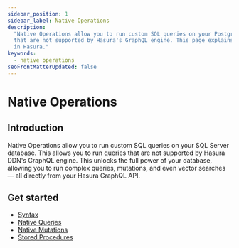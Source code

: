 ```yaml
---
sidebar_position: 1
sidebar_label: Native Operations
description:
  "Native Operations allow you to run custom SQL queries on your PostgreSQL database. This allows you to run queries
  that are not supported by Hasura's GraphQL engine. This page explains how to configure various types of native queries
  in Hasura."
keywords:
  - native operations
seoFrontMatterUpdated: false
---
```


# Native Operations

## Introduction

Native Operations allow you to run custom SQL queries on your SQL Server database. This allows you to run queries that
are not supported by Hasura DDN's GraphQL engine. This unlocks the full power of your database, allowing you to run
complex queries, mutations, and even vector searches — all directly from your Hasura GraphQL API.

## Get started

- [Syntax](/reference/connectors/sqlserver/native-operations/syntax.mdx)
- [Native Queries](/reference/connectors/sqlserver/native-operations/native-queries.mdx)
- [Native Mutations](/reference/connectors/sqlserver/native-operations/native-mutations.mdx)
- [Stored Procedures](/reference/connectors/sqlserver/native-operations/stored-procedures.mdx)
